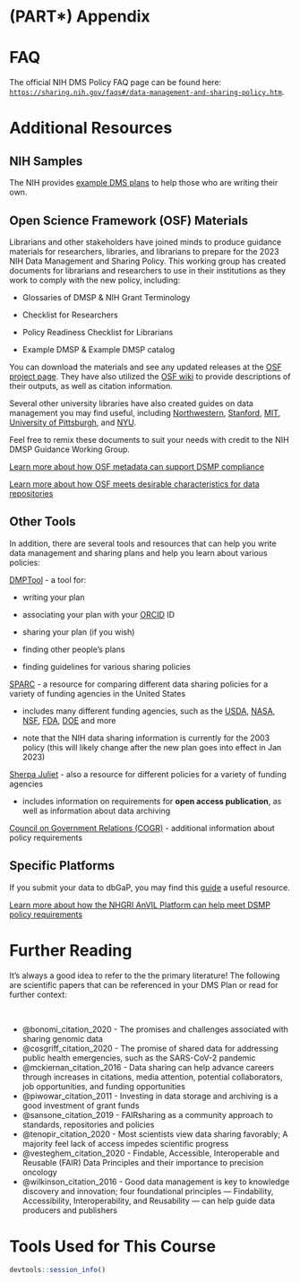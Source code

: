 # (PART\*) Appendix {-}


# FAQ {-}

The official NIH DMS Policy FAQ page can be found here: [`https://sharing.nih.gov/faqs#/data-management-and-sharing-policy.htm`](https://sharing.nih.gov/faqs#/data-management-and-sharing-policy.htm){target="_blank"}.


# Additional Resources {-}

## NIH Samples

The NIH provides [example DMS plans](https://sharing.nih.gov/data-management-and-sharing-policy/planning-and-budgeting-for-data-management-and-sharing/writing-a-data-management-and-sharing-plan#sample-plans) to help those who are writing their own. 

## Open Science Framework (OSF) Materials

Librarians and other stakeholders have joined minds to produce guidance materials for researchers, libraries, and librarians to prepare for the 2023 NIH Data Management and Sharing Policy. This working group has created documents for librarians and researchers to use in their institutions as they work to comply with the new policy, including: 

- Glossaries of DMSP & NIH Grant Terminology 

- Checklist for Researchers 

- Policy Readiness Checklist for Librarians 

- Example DMSP & Example DMSP catalog 

You can download the materials and see any updated releases at the [OSF project page](https://osf.io/uadxr/). They have also utilized the [OSF wiki](https://osf.io/uadxr/wiki/home/) to provide descriptions of their outputs, as well as citation information. 

Several other university libraries have also created guides on data management you may find useful, including [Northwestern](https://libguides.northwestern.edu/datamanagement), [Stanford](https://library.stanford.edu/research/data-management-services), [MIT](https://libraries.mit.edu/data-management/), [University of Pittsburgh](https://hsls.libguides.com/data), and [NYU](https://hslguides.med.nyu.edu/data_management).

Feel free to remix these documents to suit your needs with credit to the NIH DMSP Guidance Working Group.

[Learn more about how OSF metadata can support DSMP compliance](https://www.cos.io/blog/new-osf-metadata-to-support-data-sharing-policy-compliance)

[Learn more about how OSF meets desirable characteristics for data repositories](https://www.cos.io/blog/how-osf-meets-desirable-characteristics-for-data-repositories)

## Other Tools

In addition, there are several tools and resources that can help you write data management and sharing plans and help you learn about various policies:

[DMPTool](https://dmptool.org/) - a tool for:

- writing your plan

- associating your plan with your [ORCID](https://orcid.org/) ID

- sharing your plan (if you wish)

- finding other people's plans

- finding guidelines for various sharing policies

[SPARC](http://datasharing.sparcopen.org/data) - a resource for comparing different data sharing policies for a variety of funding agencies in the United States

- includes many different funding agencies, such as the [USDA](https://www.usda.gov/), [NASA](https://www.nasa.gov/), [NSF](https://www.nsf.gov/), [FDA](https://www.fda.gov/), [DOE](https://www.energy.gov/) and more

- note that the NIH data sharing information is currently for the 2003 policy (this will likely change after the new plan goes into effect in Jan 2023)

[Sherpa Juliet](http://v2.sherpa.ac.uk/juliet/) - also a resource for different policies for a variety of funding agencies

- includes information on requirements for **open access publication**, as well as information about data archiving

[Council on Government Relations (COGR)](https://www.cogr.edu/chapter-2-nih-data-management-and-sharing-policy-matrix) - additional information about policy requirements

## Specific Platforms

If you submit your data to dbGaP, you may find this [guide](https://www.whi.org/doc/WHI-dbGaP-Guidelines.pdf) a useful resource.

[Learn more about how the NHGRI AnVIL Platform can help meet DSMP policy requirements](https://terra.bio/anvil-platform-helps-meet-the-new-nih-data-management-and-sharing-policy-requirements/)

# Further Reading {-}

It's always a good idea to refer to the the primary literature! The following are scientific papers that can be referenced in your DMS Plan or read for further context:

&nbsp;
&nbsp;


- @bonomi_citation_2020 - The promises and challenges associated with sharing genomic data
- @cosgriff_citation_2020 - The promise of shared data for addressing public health emergencies, such as the SARS-CoV-2 pandemic
- @mckiernan_citation_2016 - Data sharing can help advance careers through increases in citations, media attention, potential collaborators, job opportunities, and funding opportunities
- @piwowar_citation_2011 - Investing in data storage and archiving is a good investment of grant funds
- @sansone_citation_2019 - FAIRsharing as a community approach to standards, repositories and policies
- @tenopir_citation_2020 - Most scientists view data sharing favorably; A majority feel lack of access impedes scientific progress
- @vesteghem_citation_2020 - Findable, Accessible, Interoperable and Reusable (FAIR) Data Principles and their importance to precision oncology
- @wilkinson_citation_2016 - Good data management is key to knowledge discovery and innovation; four foundational principles — Findability, Accessibility, Interoperability, and Reusability — can help guide data producers and publishers


# Tools Used for This Course  {-}

```r
devtools::session_info()
```

